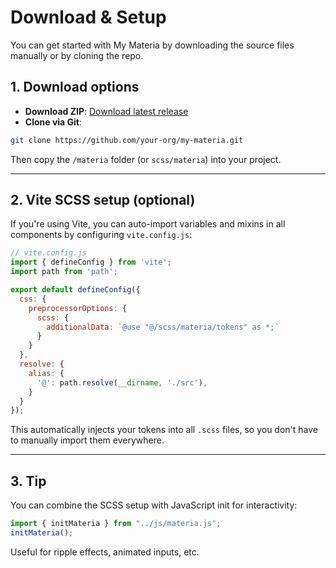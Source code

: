
<Meta title="Download & Setup" />

# Download & Setup

You can get started with My Materia by downloading the source files manually or by cloning the repo.

## 1. Download options

- **Download ZIP**: [Download latest release](https://example.com/materia.zip)  
- **Clone via Git**:

```bash
git clone https://github.com/your-org/my-materia.git
```

Then copy the `/materia` folder (or `scss/materia`) into your project.

---

## 2. Vite SCSS setup (optional)

If you're using Vite, you can auto-import variables and mixins in all components by configuring `vite.config.js`:

```js
// vite.config.js
import { defineConfig } from 'vite';
import path from 'path';

export default defineConfig({
  css: {
    preprocessorOptions: {
      scss: {
        additionalData: `@use "@/scss/materia/tokens" as *;`
      }
    }
  },
  resolve: {
    alias: {
      '@': path.resolve(__dirname, './src'),
    }
  }
});
```

This automatically injects your tokens into all `.scss` files, so you don't have to manually import them everywhere.

---

## 3. Tip

You can combine the SCSS setup with JavaScript init for interactivity:

```js
import { initMateria } from "../js/materia.js";
initMateria();
```

Useful for ripple effects, animated inputs, etc.
